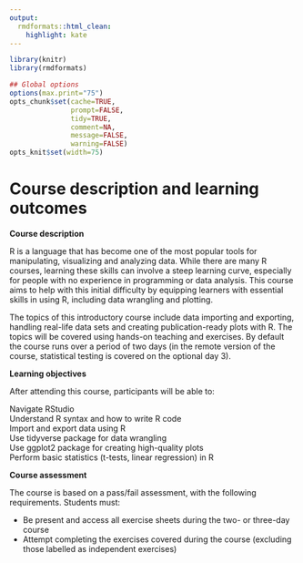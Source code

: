 ```yaml
---
output:
  rmdformats::html_clean:
    highlight: kate
---
```



```r
library(knitr)
library(rmdformats)

## Global options
options(max.print="75")
opts_chunk$set(cache=TRUE,
               prompt=FALSE,
               tidy=TRUE,
               comment=NA,
               message=FALSE,
               warning=FALSE)
opts_knit$set(width=75)
```

# Course description and learning outcomes

**Course description**

R is a language that has become one of the most popular tools for manipulating, visualizing and analyzing data. While there are many R courses, learning these skills can involve a steep learning curve, especially for people with no experience in programming or data analysis. This course aims to help with this initial difficulty by equipping learners with essential skills in using R, including data wrangling and plotting.

The topics of this introductory course include data importing and exporting, handling real-life data sets and creating publication-ready plots with R. The topics will be covered using hands-on teaching and exercises. By default the course runs over a period of two days (in the remote version of the course, statistical testing is covered on the optional day 3).

**Learning objectives**

After attending this course, participants will be able to:

Navigate RStudio  
Understand R syntax and how to write R code  
Import and export data using R  
Use tidyverse package for data wrangling  
Use ggplot2 package for creating high-quality plots  
Perform basic statistics (t-tests, linear regression) in R  

**Course assessment**

The course is based on a pass/fail assessment, with the following requirements. Students must:

- Be present and access all exercise sheets during the two- or three-day course
- Attempt completing the exercises covered during the course (excluding those labelled as independent exercises)